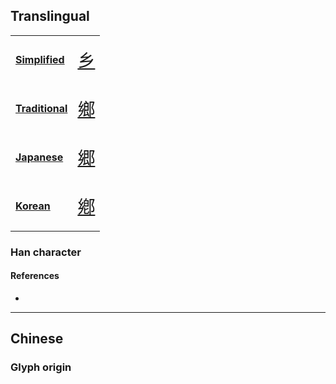 {{character info/new}}
{{also|鄉|鄕|郷}}
==Translingual==
{| class="floatright" border=1 cellpadding="5" cellspacing="0"
|- valign="center"
| bgcolor="#dfefff"|
'''[[Simplified Chinese|Simplified]]'''
|<span class="Hans" lang="zh-hans" style="font-size: 175%">[[乡]]</span>
|- valign="center"
| bgcolor="#dfefff"|
'''[[Traditional Chinese|Traditional]]'''
|<span class="Hant" lang="zh-hant" style="font-size: 175%">[[鄉]]</span>
|- valign="center"
| bgcolor="#dfefff"|
'''[[Japanese]]'''
|<span class="Jpan" lang="jp" style="font-size: 175%">[[郷]]</span>
|- valign="center"
| bgcolor="#dfefff"|
'''[[Korean]]'''
|<span class="Ko" lang="ko" style="font-size: 175%">[[鄕]]</span>
|}

===Han character===
{{Han char|rn=52|rad=幺|as=00|sn=3|var=1|four=|canj=VVH}}

====References====
* {{Han ref|kx=0084.051|hdz=10051.050|uh=4E61|ud=20065}}

----

==Chinese==
===Glyph origin===
{{Han simp|鄉|f=郎|t=&nbsp;}}
{{zh-see|鄉}}
